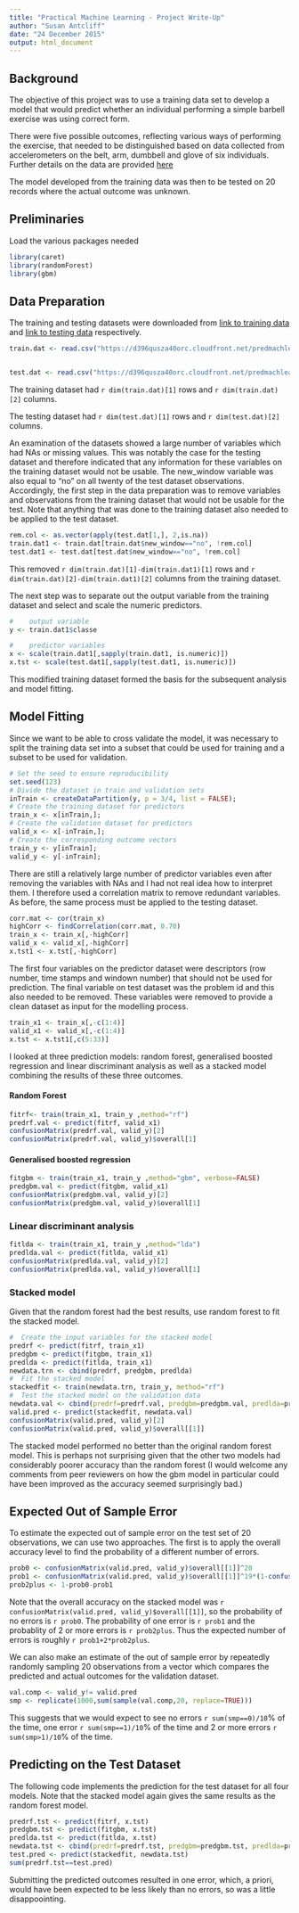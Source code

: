 ```yaml
---
title: "Practical Machine Learning - Project Write-Up"
author: "Susan Antcliff"
date: "24 December 2015"
output: html_document
---
```


##  Background

The objective of this project was to use a training data set to develop a model that would predict whether an individual performing a simple barbell exercise was using correct form.

There were five possible outcomes, reflecting various ways of performing the exercise, that needed to be distinguished based on data collected from accelerometers on the belt, arm, dumbbell and glove of six individuals.  Further details on the data are provided [here](http://groupware.les.inf.puc-rio.br/har)

The model developed from the training data was then to be tested on 20 records where the actual outcome was unknown.

##  Preliminaries

Load the various packages needed

```r
library(caret)
library(randomForest)
library(gbm)

```


##  Data Preparation

The training and testing datasets were downloaded from [link to training data](https://d396qusza40orc.cloudfront.net/predmachlearn/pml-training.csv) and [link to testing data](https://d396qusza40orc.cloudfront.net/predmachlearn/pml-testing.csv) respectively.

```r
train.dat <- read.csv("https://d396qusza40orc.cloudfront.net/predmachlearn/pml-training.csv")


test.dat <- read.csv("https://d396qusza40orc.cloudfront.net/predmachlearn/pml-testing.csv")


```

The training dataset had `r dim(train.dat)[1]` rows and `r dim(train.dat)[2]` columns.

The testing dataset had `r dim(test.dat)[1]` rows and `r dim(test.dat)[2]` columns.


An examination of the datasets showed a large number of variables which had NAs or missing values.  This was notably the case for the testing dataset and therefore indicated that any information for these variables on the training dataset would not be usable.  The new_window variable was also equal to "no" on all twenty of the test dataset observations.  Accordingly, the first step in the data preparation was to remove variables and observations from the training dataset that would not be usable for the test.  Note that anything that was done to the training dataset also needed to be applied to the test dataset.

```r
rem.col <- as.vector(apply(test.dat[1,], 2,is.na))
train.dat1 <- train.dat[train.dat$new_window=="no", !rem.col]
test.dat1 <- test.dat[test.dat$new_window=="no", !rem.col]
```

This removed `r dim(train.dat)[1]-dim(train.dat1)[1]` rows and `r dim(train.dat)[2]-dim(train.dat1)[2]` columns from the training dataset.

The next step was to separate out the output variable from the training dataset and select and scale the numeric predictors.

```r
#    output variable
y <- train.dat1$classe

#    predictor variables
x <- scale(train.dat1[,sapply(train.dat1, is.numeric)])
x.tst <- scale(test.dat1[,sapply(test.dat1, is.numeric)])

```


This modified training dataset formed the basis for the subsequent analysis and model fitting.

##  Model Fitting

Since we want to be able to cross validate the model, it was necessary to split the training data set into a subset that could be used for training and a subset to be used for validation.

```r
# Set the seed to ensure reproducibility
set.seed(123)
# Divide the dataset in train and validation sets
inTrain <- createDataPartition(y, p = 3/4, list = FALSE); 
# Create the training dataset for predictors 
train_x <- x[inTrain,];
# Create the validation dataset for predictors
valid_x <- x[-inTrain,];
# Create the corresponding outcome vectors
train_y <- y[inTrain];
valid_y <- y[-inTrain];

```

There are still a relatively large number of predictor variables even after removing the variables with NAs and I had not real idea how to interpret them.  I therefore used a correlation matrix to remove redundant variables.  As before, the same process must be applied to the testing dataset.

```r
corr.mat <- cor(train_x)
highCorr <- findCorrelation(corr.mat, 0.70)
train_x <- train_x[,-highCorr]
valid_x <- valid_x[,-highCorr]
x.tst1 <- x.tst[,-highCorr]

```
The first four variables on the predictor dataset were descriptors (row number, time stamps and windown number) that should not be used for prediction.  The final variable on test dataset was the problem id and this also needed to be removed.  These variables were removed to provide a clean dataset as input for the modelling process.

```r
train_x1 <- train_x[,-c(1:4)]
valid_x1 <- valid_x[,-c(1:4)]
x.tst <- x.tst1[,c(5:33)]

```

I looked at three prediction models: random forest, generalised boosted regression and linear discriminant analysis as well as a stacked model combining the results of these three outcomes.

#### Random Forest

```r
fitrf<- train(train_x1, train_y ,method="rf")
predrf.val <- predict(fitrf, valid_x1)
confusionMatrix(predrf.val, valid_y)[2]
confusionMatrix(predrf.val, valid_y)$overall[1]
```

#### Generalised boosted regression
```r
fitgbm <- train(train_x1, train_y ,method="gbm", verbose=FALSE)
predgbm.val <- predict(fitgbm, valid_x1)
confusionMatrix(predgbm.val, valid_y)[2]
confusionMatrix(predgbm.val, valid_y)$overall[1]

```


### Linear discriminant analysis
```r
fitlda <- train(train_x1, train_y ,method="lda")
predlda.val <- predict(fitlda, valid_x1)
confusionMatrix(predlda.val, valid_y)[2]
confusionMatrix(predlda.val, valid_y)$overall[1]
```


### Stacked model

Given that the random forest had the best results, use random forest to fit the stacked model.

```r
#  Create the input variables for the stacked model
predrf <- predict(fitrf, train_x1)
predgbm <- predict(fitgbm, train_x1)
predlda <- predict(fitlda, train_x1)
newdata.trn <- cbind(predrf, predgbm, predlda)
#  Fit the stacked model
stackedfit <- train(newdata.trn, train_y, method="rf")
#  Test the stacked model on the validation data     
newdata.val <- cbind(predrf=predrf.val, predgbm=predgbm.val, predlda=predlda.val)
valid.pred <- predict(stackedfit, newdata.val)
confusionMatrix(valid.pred, valid_y)[2]
confusionMatrix(valid.pred, valid_y)$overall[[1]]

```
The stacked model performed no better than the original random forest model.  This is perhaps not surprising given that the other two models had considerably poorer accuracy than the random forest (I would welcome any comments from peer reviewers on how the gbm model in particular could have been improved as the accuracy seemed surprisingly bad.)

##  Expected Out of Sample Error

To estimate the expected out of sample error on the test set of 20 observations, we can use two approaches.  The first is to apply the overall accuracy level to find the probability of a different number of errors.  

```r
prob0 <- confusionMatrix(valid.pred, valid_y)$overall[[1]]^20
prob1 <- confusionMatrix(valid.pred, valid_y)$overall[[1]]^19*(1-confusionMatrix(valid.pred, valid_y)$overall[[1]])*20
prob2plus <- 1-prob0-prob1
```

Note that the overall accuracy on the stacked model was `r confusionMatrix(valid.pred, valid_y)$overall[[1]]`, so the probability of no errors is `r prob0`.  The probability of one error is `r prob1` and the probablity of 2 or more errors is `r prob2plus`.  Thus the expected number of errors is roughly `r prob1+2*prob2plus`.

We can also make an estimate of the out of sample error by repeatedly randomly sampling 20 observations from a vector which compares the predicted and actual outcomes for the validation dataset.

```r
val.comp <- valid_y!= valid.pred
smp <- replicate(1000,sum(sample(val.comp,20, replace=TRUE)))

```

This suggests that we would expect to see no errors `r sum(smp==0)/10`% of the time, one error `r sum(smp==1)/10`% of the time and 2 or more errors `r sum(smp>1)/10`% of the time.

##   Predicting on the Test Dataset 

The following code implements the prediction for the test dataset for all four models.  Note that the stacked model again gives the same results as the random forest model.

```r
predrf.tst <- predict(fitrf, x.tst)
predgbm.tst <- predict(fitgbm, x.tst)
predlda.tst <- predict(fitlda, x.tst)
newdata.tst <- cbind(predrf=predrf.tst, predgbm=predgbm.tst, predlda=predlda.tst)
test.pred <- predict(stackedfit, newdata.tst)
sum(predrf.tst==test.pred)
```

Submitting the predicted outcomes resulted in one error, which, a priori, would have been expected to be less likely than no errors, so was a little disappoointing.
